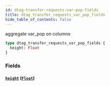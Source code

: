 ```yaml
---
id: dtag-transfer-requests-var-pop-fields
title: dtag_transfer_requests_var_pop_fields
hide_table_of_contents: false
---
```


aggregate var_pop on columns

```graphql
type dtag_transfer_requests_var_pop_fields {
  height: Float
}
```

### Fields

#### [`height`](#) ([`Float`](../scalars/float))
